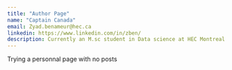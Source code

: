 ```yaml
---
title: "Author Page"
name: "Captain Canada"
email: Zyad.benameur@hec.ca
linkedin: https://www.linkedin.com/in/zben/
description: Currently an M.sc student in Data science at HEC Montreal
---
```

Trying a personnal page with no posts